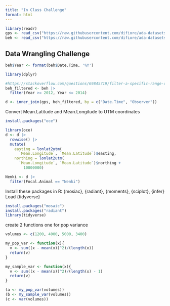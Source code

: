 ```yaml
---
title: "In Class Challenge"
format: html
---
```


```r
library(readr)
gps <- read_csv("https://raw.githubusercontent.com/difiore/ada-datasets/refs/heads/main/sample_gps_data.csv", col_names = TRUE)
beh <- read_csv("https://raw.githubusercontent.com/difiore/ada-datasets/refs/heads/main/sample_behavioral_data.csv", col_names = TRUE)
```

## Data Wrangling Challenge
```r
beh$Year <- format(beh$Date.Time, '%Y')
```

```r
library(dplyr)

#https://stackoverflow.com/questions/69845719/filter-a-specific-range-of-dates-across-mult-year-data-set
beh_filtered <- beh |>
  filter(Year >= 2012, Year <= 2014)
```

```r
d <- inner_join(gps, beh_filtered, by = c("Date.Time", "Observer"))
```

Convert Mean.Latitude and Mean.Longitude to UTM coordinates
```r
install.packages("oce")
```

```r
library(oce)
d <- d |>
  rowwise() |>
  mutate(
    easting = lonlat2utm(
      `Mean.Longitude`, `Mean.Latitude`)$easting,
    northing = lonlat2utm(
      `Mean.Longitude`, `Mean.Latitude`)$northing +
        10000000)
```

```r
Nenki <- d |>
  filter(Focal.Animal == "Nenki")
```

Install these packages in R: {mosiac}, {radiant}, {moments}, {sciplot}, {infer}
Load {tidyverse}

```r
install.packages("mosaic")
install.packages("radiant")
library(tidyverse)
```

create 2 functions one for pop variance
```r
volumes <- c(1200, 4000, 5000, 3400)

my_pop_var <- function(x){
  v <- sum((x - mean(x))^2)/(length(x))
  return(v)
}

my_sample_var <- function(x){
  v <- sum((x - mean(x))^2)/(length(x) - 1)
  return(v)
}
```

```r
(a <- my_pop_var(volumes))
(b <- my_sample_var(volumes))
(c <- var(volumes))
```